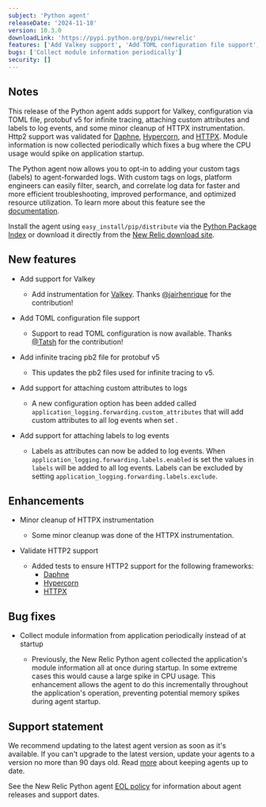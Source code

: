 ```yaml
---
subject: 'Python agent'
releaseDate: '2024-11-18'
version: 10.3.0
downloadLink: 'https://pypi.python.org/pypi/newrelic'
features: ['Add Valkey support', 'Add TOML configuration file support', 'Add protobuf v5 support for infinite tracing', 'Add support for attaching custom attributes to logs', 'Add support for attaching labels to logs', 'Minor cleanup of HTTPX instrumentation']
bugs: ['Collect module information periodically']
security: []
---
```


## Notes

This release of the Python agent adds support for Valkey, configuration via TOML file, protobuf v5 for infinite tracing, attaching custom attributes and labels to log events, and some minor cleanup of HTTPX instrumentation. Http2 support was validated for [Daphne](https://pypi.org/project/daphne/), [Hypercorn](https://pypi.org/project/Hypercorn/), and [HTTPX](https://pypi.org/project/httpx/). Module information is now collected periodically which fixes a bug where the CPU usage would spike on application startup.

The Python agent now allows you to opt-in to adding your custom tags (labels) to agent-forwarded logs. With custom tags on logs, platform engineers can easily filter, search, and correlate log data for faster and more efficient troubleshooting, improved performance, and optimized resource utilization. To learn more about this feature see the [documentation](/docs/logs/logs-context/Custom-tags-agent-forwarder-logs).
 
Install the agent using `easy_install/pip/distribute` via the [Python Package Index](https://pypi.python.org/pypi/newrelic) or download it directly from the [New Relic download site](https://download.newrelic.com/python_agent/release).

## New features

* Add support for Valkey

  * Add instrumentation for [Valkey](https://pypi.org/project/valkey/). Thanks [@jairhenrique](https://github.com/jairhenrique) for the contribution!
  
* Add TOML configuration file support  

  * Support to read TOML configuration is now available. Thanks [@Tatsh](https://github.com/Tatsh) for the contribution!
  
* Add infinite tracing pb2 file for protobuf v5

  * This updates the pb2 files used for infinite tracing to v5. 

* Add support for attaching custom attributes to logs

  * A new configuration option has been added called `application_logging.forwarding.custom_attributes` that will add custom attributes to all log events when set .

* Add support for attaching labels to log events

  * Labels as attributes can now be added to log events.  When `application_logging.forwarding.labels.enabled` is set the values in `labels` will be added to all log events. Labels can be excluded by setting `application_logging.forwarding.labels.exclude`.

## Enhancements

* Minor cleanup of HTTPX instrumentation

  * Some minor cleanup was done of the HTTPX instrumentation.

* Validate HTTP2 support

  * Added tests to ensure HTTP2 support for the following frameworks:
    * [Daphne](https://pypi.org/project/daphne/)
    * [Hypercorn](https://pypi.org/project/Hypercorn/)
    * [HTTPX](https://pypi.org/project/httpx/)
    
## Bug fixes

* Collect module information from application periodically instead of at startup

  * Previously, the New Relic Python agent collected the application's module information all at once during startup.  In some extreme cases this would cause a large spike in CPU usage. This enhancement allows the agent to do this incrementally throughout the application's operation, preventing potential memory spikes during agent startup.
  
## Support statement

We recommend updating to the latest agent version as soon as it's available. If you can't upgrade to the latest version, update your agents to a version no more than 90 days old. Read [more](/docs/new-relic-solutions/new-relic-one/install-configure/update-new-relic-agent/) about keeping agents up to date.

See the New Relic Python agent [EOL policy](/docs/apm/agents/python-agent/getting-started/python-agent-eol-policy/) for information about agent releases and support dates.
